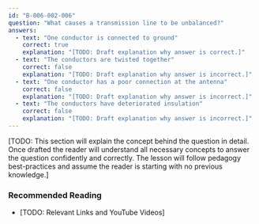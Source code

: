```yaml
---
id: "B-006-002-006"
question: "What causes a transmission line to be unbalanced?"
answers:
  - text: "One conductor is connected to ground"
    correct: true
    explanation: "[TODO: Draft explanation why answer is correct.]"
  - text: "The conductors are twisted together"
    correct: false
    explanation: "[TODO: Draft explanation why answer is incorrect.]"
  - text: "One conductor has a poor connection at the antenna"
    correct: false
    explanation: "[TODO: Draft explanation why answer is incorrect.]"
  - text: "The conductors have deteriorated insulation"
    correct: false
    explanation: "[TODO: Draft explanation why answer is incorrect.]"
---
```


[TODO: This section will explain the concept behind the question in detail. Once drafted the reader will understand all necessary concepts to answer the question confidently and correctly. The lesson will follow pedagogy best-practices and assume the reader is starting with no previous knowledge.]

### Recommended Reading

- [TODO: Relevant Links and YouTube Videos]
